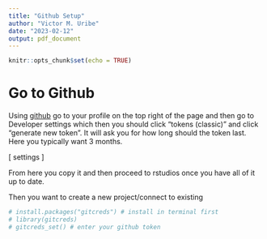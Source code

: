 ```yaml
---
title: "Github Setup"
author: "Victor M. Uribe"
date: "2023-02-12"
output: pdf_document
---
```



```r
knitr::opts_chunk$set(echo = TRUE)
```


# Go to Github

| Using [github](https://github.com) go to your profile on the top right of the page and then go to Developer settings which then you should click "tokens (classic)" and click "generate new token". It will ask you for how long should the token last. Here you typically want 3 months.


\[\text{github} \rightarrow settings \rightarrow \text{Developer settings} \rightarrow \text{tokens (classic)} \rightarrow \text{Generate new token} \]

From here you copy it and then proceed to rstudios once you have all of it up to date. 

Then you want to create a new project/connect to existing





```r
# install.packages("gitcreds") # install in terminal first
# library(gitcreds)
# gitcreds_set() # enter your github token 
```